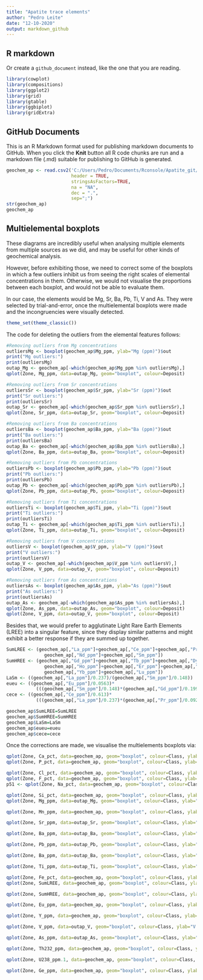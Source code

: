 ---
title: "Apatite trace elements"
author: "Pedro Leite"
date: "12-10-2020"
output: markdown_github
---

## R markdown

Or create a `github_document` instead, like the one that you are reading.

```{r message=FALSE, warning=FALSE}
library(cowplot)
library(compositions)
library(ggplot2)
library(grid)
library(gtable)
library(ggbiplot)
library(gridExtra)

```

## GitHub Documents

This is an R Markdown format used for publishing markdown documents to GitHub. When you click the **Knit** button all R code chunks are run and a markdown file (.md) suitable for publishing to GitHub is generated.

```{r}
geochem_ap <- read.csv2('C:/Users/Pedro/Documents/Rconsole/Apatite_git/geochem_ap.csv', 
                        header = TRUE, 
                        stringsAsFactors=TRUE, 
                        na = "NA",
                        dec = ".",
                        sep=";")
str(geochem_ap)
geochem_ap
```


## Multielemental boxplots

These diagrams are incredibly useful when analysing multiple elements from multiple sources as we did, and may be useful for other kinds of geochemical analysis.

However, before exhibiting those, we need to correct some of the boxplots in which a few outliers inhibit us from seeing the right scales of elemental concentrations in them. Otherwise, we would not visualise the proportions between each boxplot, and would not be able to evaluate them.

In our case, the elements would be Mg, Sr, Ba, Pb, Ti, V and As. They were selected by trial-and-error, once the multielemental boxplots were made and the incongruencies were visually detected.

```{r}
theme_set(theme_classic())
```


The code for deleting the outliers from the elemental features follows:

```{r}
#Removing outliers from Mg concentrations
outliersMg <- boxplot(geochem_ap$Mg_ppm, ylab="Mg (ppm)")$out
print("Mg outliers:")
print(outliersMg)
outap_Mg <- geochem_ap[-which(geochem_ap$Mg_ppm %in% outliersMg),]
qplot(Zone, Mg_ppm, data=outap_Mg, geom="boxplot", colour=Deposit)

#Removing outliers from Sr concentrations
outliersSr <- boxplot(geochem_ap$Sr_ppm, ylab="Sr (ppm)")$out
print("Sr outliers:")
print(outliersSr)
outap_Sr <- geochem_ap[-which(geochem_ap$Sr_ppm %in% outliersSr),]
qplot(Zone, Sr_ppm, data=outap_Sr, geom="boxplot", colour=Deposit)

#Removing outliers from Ba concentrations
outliersBa <- boxplot(geochem_ap$Ba_ppm, ylab="Ba (ppm)")$out
print("Ba outliers:")
print(outliersBa)
outap_Ba <- geochem_ap[-which(geochem_ap$Ba_ppm %in% outliersBa),]
qplot(Zone, Ba_ppm, data=outap_Ba, geom="boxplot", colour=Deposit)

#Removing outliers from Pb concentrations
outliersPb <- boxplot(geochem_ap$Pb_ppm, ylab="Pb (ppm)")$out
print("Pb outliers:")
print(outliersPb)
outap_Pb <- geochem_ap[-which(geochem_ap$Pb_ppm %in% outliersPb),]
qplot(Zone, Pb_ppm, data=outap_Pb, geom="boxplot", colour=Deposit)

#Removing outliers from Ti concentrations
outliersTi <- boxplot(geochem_ap$Ti_ppm, ylab="Ti (ppm)")$out
print("Ti outliers:")
print(outliersTi)
outap_Ti <- geochem_ap[-which(geochem_ap$Ti_ppm %in% outliersTi),]
qplot(Zone, Ti_ppm, data=outap_Ti, geom="boxplot", colour=Deposit)

#Removing outliers from V concentrations
outliersV <- boxplot(geochem_ap$V_ppm, ylab="V (ppm)")$out
print("V outliers:")
print(outliersV)
outap_V <- geochem_ap[-which(geochem_ap$V_ppm %in% outliersV),]
qplot(Zone, V_ppm, data=outap_V, geom="boxplot", colour=Deposit)

#Removing outliers from As concentrations
outliersAs <- boxplot(geochem_ap$As_ppm, ylab="As (ppm)")$out
print("As outliers:")
print(outliersAs)
outap_As <- geochem_ap[-which(geochem_ap$As_ppm %in% outliersAs),]
qplot(Zone, As_ppm, data=outap_As, geom="boxplot", colour=Deposit)
qplot(Zone, V_ppm, data=outap_V, geom="boxplot", colour=Deposit)
```

Besides that, we would prefer to agglutinate Light Rare Earth Elements (LREE) into a singular feature, since they display similar patterns and might exhibit a better response if they are summed up together.

```{r}
SumLREE <- (geochem_ap[,"La_ppm"]+geochem_ap[,"Ce_ppm"]+geochem_ap[,"Pr_ppm"]+
              geochem_ap[,"Nd_ppm"]+geochem_ap[,"Sm_ppm"])
SumHREE <- (geochem_ap[,"Gd_ppm"]+geochem_ap[,"Tb_ppm"]+geochem_ap[,"Dy_ppm"]+
              geochem_ap[,"Ho_ppm"]+geochem_ap[,"Er_ppm"]+geochem_ap[,"Tm_ppm"]+
              geochem_ap[,"Yb_ppm"]+geochem_ap[,"Lu_ppm"])
LaSm <- ((geochem_ap[,"La_ppm"]/0.237)/(geochem_ap[,"Sm_ppm"]/0.148))
eueu <- ((geochem_ap[,"Eu_ppm"]/0.0563)*
           (((geochem_ap[,"Sm_ppm"]/0.148)*(geochem_ap[,"Gd_ppm"]/0.199)))^-0.5)
cece <- ((geochem_ap[,"Ce_ppm"]/0.613)*
           (((geochem_ap[,"La_ppm"]/0.237)*(geochem_ap[,"Pr_ppm"]/0.0928)))^-0.5)

geochem_ap$SumLREE=SumLREE
geochem_ap$SumHREE=SumHREE
geochem_ap$LaSm=LaSm
geochem_ap$eueu=eueu
geochem_ap$cece=cece
```


Once the corrections are made, we visualise the multielements boxplots via:

```{r}
qplot(Zone, Ca_pct, data=geochem_ap, geom="boxplot", colour=Class, ylab="Ca (wt. %)") 
qplot(Zone, P_pct, data=geochem_ap, geom="boxplot", colour=Class, ylab="P (wt. %)")  

qplot(Zone, Cl_pct, data=geochem_ap, geom="boxplot", colour=Class, ylab="Cl (wt. %)") 
qplot(Zone, F_pct, data=geochem_ap, geom="boxplot", colour=Class, ylab="F (wt. %)") 
p51 <- qplot(Zone, Na_pct, data=geochem_ap, geom="boxplot", colour=Class, ylab="Na (wt. %)") 

qplot(Zone, Si_pct, data=geochem_ap, geom="boxplot", colour=Class, ylab="Si (wt. %)") 
qplot(Zone, Mg_ppm, data=outap_Mg, geom="boxplot", colour=Class, ylab="Mg (ppm)") 

qplot(Zone, Mn_ppm, data=geochem_ap, geom="boxplot", colour=Class, ylab="Mn (ppm)") 

qplot(Zone, Sr_ppm, data=outap_Sr, geom="boxplot", colour=Class, ylab="Sr (ppm)") 

qplot(Zone, Ba_ppm, data=outap_Ba, geom="boxplot", colour=Class, ylab="Ba (ppm)") 

qplot(Zone, Pb_ppm, data=outap_Pb, geom="boxplot", colour=Class, ylab="Pb (ppm)") 

qplot(Zone, Ba_ppm, data=outap_Ba, geom="boxplot", colour=Class, ylab="Ba (ppm)")

qplot(Zone, Ti_ppm, data=outap_Ti, geom="boxplot", colour=Class, ylab="Ti (ppm)") 

qplot(Zone, Fe_pct, data=geochem_ap, geom="boxplot", colour=Class, ylab="Fe (wt. %)") 
qplot(Zone, SumLREE, data=geochem_ap, geom="boxplot", colour=Class, ylab="LREE (ppm)") 

qplot(Zone, SumHREE, data=geochem_ap, geom="boxplot", colour=Class, ylab="HREE (ppm)") 

qplot(Zone, Eu_ppm, data=geochem_ap, geom="boxplot", colour=Class, ylab="Eu (ppm)") 

qplot(Zone, Y_ppm, data=geochem_ap, geom="boxplot", colour=Class, ylab="Y (ppm)") 

qplot(Zone, V_ppm, data=outap_V, geom="boxplot", colour=Class, ylab="V (ppm)") 

qplot(Zone, As_ppm, data=outap_As, geom="boxplot", colour=Class, ylab="As (ppm)") 

qplot(Zone, Th232_ppm, data=geochem_ap, geom="boxplot", colour=Class, ylab="Th (ppm)") 

qplot(Zone, U238_ppm.1, data=geochem_ap, geom="boxplot", colour=Class, ylab="U (ppm)") 

qplot(Zone, Ge_ppm, data=geochem_ap, geom="boxplot", colour=Class, ylab="Ge (ppm)") 
```

